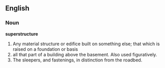 ==English==

===Noun===

'''superstructure'''

#Any material structure or edifice built on something else; that which is raised on a foundation or basis
#all that part of a building above the basement. Also used figuratively.
#The sleepers, and fastenings, in distinction from the roadbed.